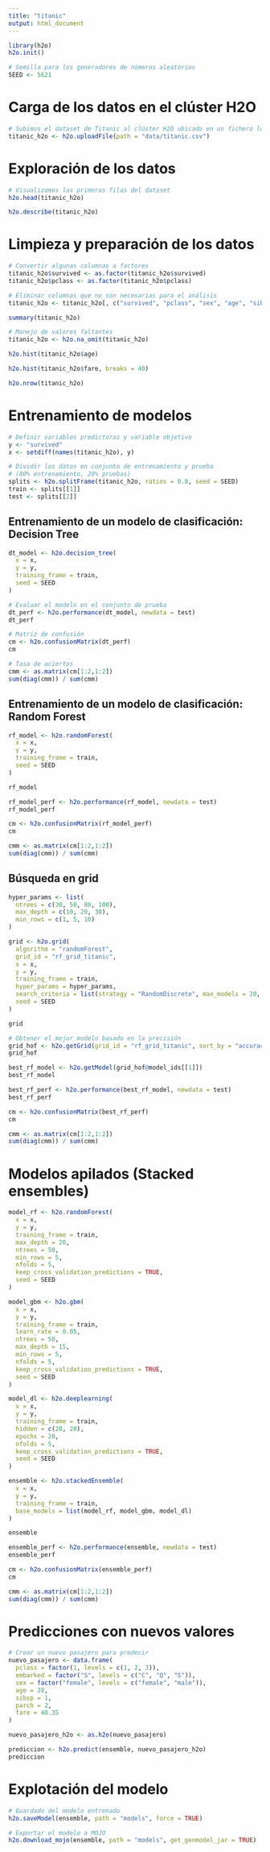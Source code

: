 ```yaml
---
title: "titanic"
output: html_document
---
```


```r
library(h2o)
h2o.init()
```

```r
# Semilla para los generadores de números aleatorios
SEED <- 5621
```



# Carga de los datos en el clúster H2O

```r
# Subimos el dataset de Titanic al clúster H2O ubicado en un fichero local
titanic_h2o <- h2o.uploadFile(path = "data/titanic.csv")
```

# Exploración de los datos

```r
# Visualizamos las primeras filas del dataset
h2o.head(titanic_h2o)
```

```r
h2o.describe(titanic_h2o)
```
# Limpieza y preparación de los datos

```r
# Convertir algunas columnas a factores
titanic_h2o$survived <- as.factor(titanic_h2o$survived)
titanic_h2o$pclass <- as.factor(titanic_h2o$pclass)
```

```r
# Eliminar columnas que no son necesarias para el análisis
titanic_h2o <- titanic_h2o[, c("survived", "pclass", "sex", "age", "sibsp", "parch", "fare", "embarked")]
```

```r
summary(titanic_h2o)
```
```r
# Manejo de valores faltantes
titanic_h2o <- h2o.na_omit(titanic_h2o)
```

```r
h2o.hist(titanic_h2o$age)
```
```r
h2o.hist(titanic_h2o$fare, breaks = 40)
```

```r
h2o.nrow(titanic_h2o)
```


# Entrenamiento de modelos


```r
# Definir variables predictoras y variable objetivo
y <- "survived"
x <- setdiff(names(titanic_h2o), y)
```


```r
# Dividir los datos en conjunto de entrenamiento y prueba
# (80% entrenamiento, 20% pruebas)
splits <- h2o.splitFrame(titanic_h2o, ratios = 0.8, seed = SEED)
train <- splits[[1]]
test <- splits[[2]]
```

## Entrenamiento de un modelo de clasificación: Decision Tree

```r
dt_model <- h2o.decision_tree(
  x = x,
  y = y,
  training_frame = train,
  seed = SEED
)
```

```r
# Evaluar el modelo en el conjunto de prueba
dt_perf <- h2o.performance(dt_model, newdata = test)
dt_perf
```

```r
# Matriz de confusión
cm <- h2o.confusionMatrix(dt_perf)
cm
```
```r
# Tasa de aciertos
cmm <- as.matrix(cm[1:2,1:2])
sum(diag(cmm)) / sum(cmm)
```

## Entrenamiento de un modelo de clasificación: Random Forest

```r
rf_model <- h2o.randomForest(
  x = x,
  y = y,
  training_frame = train,
  seed = SEED
)
```

```r
rf_model
```
```r
rf_model_perf <- h2o.performance(rf_model, newdata = test)
rf_model_perf
```
```r
cm <- h2o.confusionMatrix(rf_model_perf)
cm

cmm <- as.matrix(cm[1:2,1:2])
sum(diag(cmm)) / sum(cmm)
```
## Búsqueda en grid

```r
hyper_params <- list(
  ntrees = c(30, 50, 80, 100),
  max_depth = c(10, 20, 30),
  min_rows = c(1, 5, 10)
)

grid <- h2o.grid(
  algorithm = "randomForest",
  grid_id = "rf_grid_titanic",
  x = x,
  y = y,
  training_frame = train,
  hyper_params = hyper_params,
  search_criteria = list(strategy = "RandomDiscrete", max_models = 20, seed = SEED),
  seed = SEED
)

grid
```
```r
# Obtener el mejor modelo basado en la precisión
grid_hof <- h2o.getGrid(grid_id = "rf_grid_titanic", sort_by = "accuracy", decreasing = TRUE)
grid_hof
```
```r
best_rf_model <- h2o.getModel(grid_hof@model_ids[[1]])
best_rf_model
```

```r
best_rf_perf <- h2o.performance(best_rf_model, newdata = test)
best_rf_perf
```

```r
cm <- h2o.confusionMatrix(best_rf_perf)
cm

cmm <- as.matrix(cm[1:2,1:2])
sum(diag(cmm)) / sum(cmm)
```
# Modelos apilados (Stacked ensembles)

```r
model_rf <- h2o.randomForest(
  x = x,
  y = y,
  training_frame = train,
  max_depth = 20,
  ntrees = 50,
  min_rows = 5,
  nfolds = 5,
  keep_cross_validation_predictions = TRUE,
  seed = SEED
)

model_gbm <- h2o.gbm(
  x = x,
  y = y,
  training_frame = train,
  learn_rate = 0.05,
  ntrees = 50,
  max_depth = 15,
  min_rows = 5,
  nfolds = 5,
  keep_cross_validation_predictions = TRUE,
  seed = SEED
)

model_dl <- h2o.deeplearning(
  x = x,
  y = y,
  training_frame = train,
  hidden = c(20, 20),
  epochs = 20,
  nfolds = 5,
  keep_cross_validation_predictions = TRUE,
  seed = SEED
)

ensemble <- h2o.stackedEnsemble(
  x = x,
  y = y,
  training_frame = train,
  base_models = list(model_rf, model_gbm, model_dl)
)

ensemble
```

```r
ensemble_perf <- h2o.performance(ensemble, newdata = test)
ensemble_perf
```
```r
cm <- h2o.confusionMatrix(ensemble_perf)
cm

cmm <- as.matrix(cm[1:2,1:2])
sum(diag(cmm)) / sum(cmm)
```
# Predicciones con nuevos valores

```r
# Crear un nuevo pasajero para predecir
nuevo_pasajero <- data.frame(
  pclass = factor(1, levels = c(1, 2, 3)),
  embarked = factor("S", levels = c("C", "Q", "S")),
  sex = factor("female", levels = c("female", "male")),
  age = 28,
  sibsp = 1,
  parch = 2,
  fare = 40.35
)

nuevo_pasajero_h2o <- as.h2o(nuevo_pasajero)
```

```r
prediccion <- h2o.predict(ensemble, nuevo_pasajero_h2o)
prediccion
```


# Explotación del modelo

```r
# Guardado del modelo entrenado
h2o.saveModel(ensemble, path = "models", force = TRUE)
```

```r
# Exportar el modelo a MOJO
h2o.download_mojo(ensemble, path = "models", get_genmodel_jar = TRUE)
```


